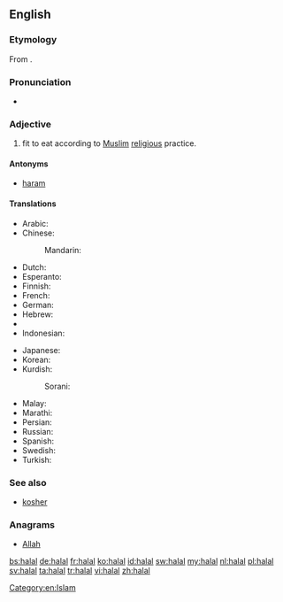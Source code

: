 {{also|halál}}
==English==
{{wikipedia}}

===Etymology===
From {{etyl|ar|en}} {{term|حلال|tr=ẖalāl|sc=Arab|lang=ar}}.

===Pronunciation===
* {{rhymes|ɑːl}}

===Adjective===
{{en-adj|-}}

# {{context|of food}} fit to eat according to [[Muslim]] [[religious]] practice.

====Antonyms====
* [[haram]]

====Translations====
{{trans-top|fit to eat according to Muslim religious practice}}
* Arabic: {{t+|ar|حلال|tr=ḥalāl}}
* Chinese:
*: Mandarin: {{t|cmn|清真|tr=qīngzhēn|sc=Hani}}
* Dutch: {{t+|nl|halal}}
* Esperanto: {{t-|eo|halala}}
* Finnish: {{t-|fi|halal}}
* French: {{t+|fr|halal}}
* German: {{t+|de|halal}}
* Hebrew: {{t-|he|חלאל|sc=Hebr}}
* {{trreq|Hungarian}}
* Indonesian: {{t+|id|halal}}
{{trans-mid}}
* Japanese: {{t-|ja|ハラール|tr=harāru|sc=Jpan}}
* Korean: {{t-|ko|할랄|tr=hallal|sc=Kore}}
* Kurdish:
*: Sorani: {{ku-Arab|[[حه‌ڵاڵ]]}}
* Malay: {{t-|ms|halal}}
* Marathi: {{t-|mr|हलाल|tr=halāla|sc=Deva}}
* Persian: {{t+|fa|حلال|tr=halâl}}
* Russian: {{t-|ru|халяльный|tr=xaljál'nyj|sc=Cyrl}}
* Spanish: {{t-|es|halal}}
* Swedish: {{t+|sv|halal}}
* Turkish: {{t+|tr|helal}}
{{trans-bottom}}

===See also===
* [[kosher]]

===Anagrams===
* [[Allah#English|Allah]]

[[Category:en:Islam]]

[[bs:halal]]
[[de:halal]]
[[fr:halal]]
[[ko:halal]]
[[id:halal]]
[[sw:halal]]
[[my:halal]]
[[nl:halal]]
[[pl:halal]]
[[sv:halal]]
[[ta:halal]]
[[tr:halal]]
[[vi:halal]]
[[zh:halal]]